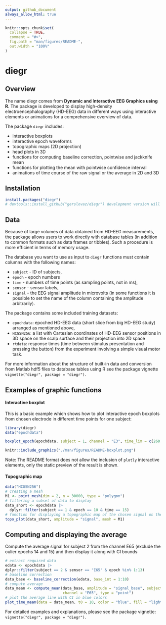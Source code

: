 ```yaml
---
output: github_document
always_allow_html: true
---
```


<!-- README.md is generated from README.Rmd. Please edit that file -->

```r
knitr::opts_chunk$set(
  collapse = TRUE,
  comment = "#>",
  fig.path = "man/figures/README-",
  out.width = "100%"
)
```

# diegr

<!-- badges: start -->

<!-- badges: end -->

## Overview

The name diegr comes from **Dynamic and Interactive EEG Graphics using R**. The package is developed to display high-density electroencephalography (HD-EEG) data in different ways using interactive elements or animations for a comprehensive overview of data.

The package `diegr` includes:

-   interactive boxplots
-   interactive epoch waveforms
-   topographic maps (2D projection)
-   head plots in 3D
-   functions for computing baseline correction, pointwise and jackknife mean
-   functions for plotting the mean with pointwise confidence interval
-   animations of time course of the raw signal or the average in 2D and 3D

## Installation

``` r
install.packages("diegr")
# devtools::install_github("gerslovaz/diegr") development version will be available later
```

## Data

Because of large volumes of data obtained from HD-EEG measurements, the package allows users to work directly with database tables (in addition to common formats such as data frames or tibbles). Such a procedure is more efficient in terms of memory usage.

The database you want to use as input to `diegr` functions must contain columns with the following names:

-   `subject` - ID of subjects,
-   `epoch` - epoch numbers
-   `time` - numbers of time points (as sampling points, not in ms),
-   `sensor` - sensor labels,
-   `signal` - the EEG signal amplitude in microvolts (in some functions it is possible to set the name of the column containing the amplitude arbitrarily).

The package contains some included training datasets:

-   `epochdata`: epoched HD-EEG data (short slice from big HD-EEG study) arranged as mentioned above,
-   `HCGSN256`: a list with Cartesian coordinates of HD-EEG sensor positions in 3D space on the scalp surface and their projection into 2D space
-   `rtdata`: response times (time between stimulus presentation and pressing the button) from the experiment involving a simple visual motor task.

For more information about the structure of built-in data and conversion from Matlab hdf5 files to database tables using R see the package vignette `vignette("diegr", package = "diegr")`.

## Examples of graphic functions

#### Interactive boxplot

This is a basic example which shows how to plot interactive epoch boxplots from chosen electrode in different time points for one subject:

```r
library(diegr)
data("epochdata")
```

```r
boxplot_epoch(epochdata, subject = 1, channel = "E3", time_lim = c(260:270))
```

```r
knitr::include_graphics("./man/figures/README-boxplot.png")
```

Note: The README format does not allow the inclusion of `plotly` interactive elements, only the static preview of the result is shown.

#### Topographic map

```r
data("HCGSN256")
# creating a mesh
M1 <- point_mesh(dim = 2, n = 30000, type = "polygon")
# filtering a subset of data to display 
data_short <- epochdata |>
  dplyr::filter(subject == 1 & epoch == 10 & time == 15) 
# function for displaying a topographic map of the chosen signal on the created mesh M1
topo_plot(data_short, amplitude = "signal", mesh = M1)
```

## Computing and displaying the average

Compute the average signal for subject 2 from the channel E65 (exclude the oulier epochs 14 and 15) and then display it along with CI bounds

```r
# extract required data
edata <- epochdata |>
dplyr::filter(subject == 2 & sensor == "E65" & epoch %in% 1:13)
# baseline correction
data_base <- baseline_correction(edata, base_int = 1:10)
# compute average
data_mean <- compute_mean(data_base, amplitude = "signal_base", subject = 2,
                          channel = "E65", type = "point")
# plot the average line with CI in blue colors
plot_time_mean(data = data_mean, t0 = 10, color = "blue", fill = "lightblue")
```


For detailed examples and explanations, please see the package vignette: `vignette("diegr", package = "diegr")`.

<!-- You'll still need to render `README.Rmd` regularly, to keep `README.md` up-to-date. `devtools::build_readme()` is handy for this. -->

<!-- You can also embed plots, for example: -->

<!-- ```{r pressure, echo = FALSE} -->

<!-- plot(pressure) -->

<!-- ``` -->

<!-- In that case, don't forget to commit and push the resulting figure files, so they display on GitHub and CRAN. -->
